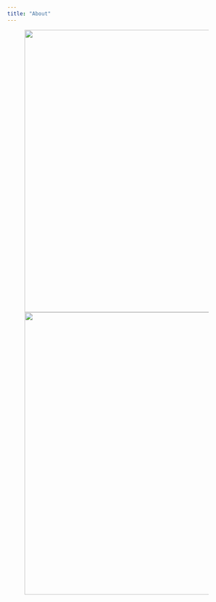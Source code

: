 ```yaml
---
title: "About"
---
```


![![](images/clipboard-1554749533.png){width="650"}](images/clipboard-383353770.png){width="650"}
